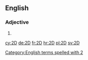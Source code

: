 ==English==

===Adjective===
{{en-adj|-}}

# {{abbreviation of|[[two]][[-dimensional]]}}

[[Category:English terms spelled with 2]]

[[cy:2D]]
[[de:2D]]
[[fr:2D]]
[[hr:2D]]
[[pl:2D]]
[[sv:2D]]
